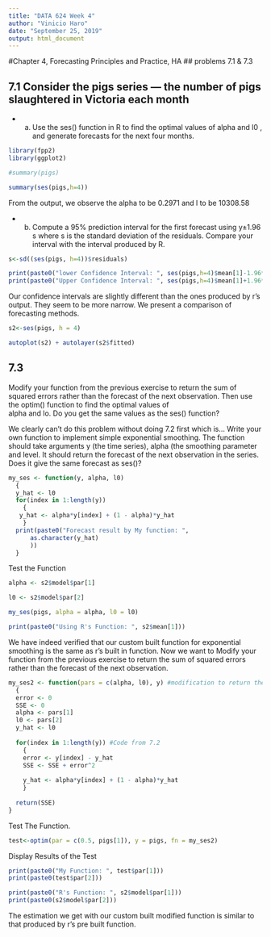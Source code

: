 ```yaml
---
title: "DATA 624 Week 4"
author: "Vinicio Haro"
date: "September 25, 2019"
output: html_document
---
```


#Chapter 4, Forecasting Principles and Practice, HA
## problems 7.1 & 7.3


## 7.1 Consider the pigs series — the number of pigs slaughtered in Victoria each month

* a) Use the ses() function in R to find the optimal values of  alpha and l0 , and generate forecasts for the next four months.

```r
library(fpp2)
library(ggplot2)

#summary(pigs)

summary(ses(pigs,h=4))
```

From the output, we observe the alpha to be 0.2971 and l to be 10308.58

* b) Compute a 95% prediction interval for the first forecast using y±1.96 s where s is the standard deviation of the residuals. Compare your interval with the interval produced by R.

```r

s<-sd((ses(pigs, h=4))$residuals)

print(paste0("lower Confidence Interval: ", ses(pigs,h=4)$mean[1]-1.96*s))
print(paste0("Upper Confidence Interval: ", ses(pigs,h=4)$mean[1]+1.96*s))


```

Our confidence intervals are slightly different than the ones produced by r's output. They seem to be more narrow. We present a comparison of forecasting methods.  

```r
s2<-ses(pigs, h = 4)

autoplot(s2) + autolayer(s2$fitted)
```


## 7.3
Modify your function from the previous exercise to return the sum of squared errors rather than the forecast of the next observation. Then use the optim() function to find the optimal values of  
alpha and lo. Do you get the same values as the ses() function?

We clearly can't do this problem without doing 7.2 first which is...
Write your own function to implement simple exponential smoothing. The function should take arguments y (the time series), alpha (the smoothing parameter and level. It should return the forecast of the next observation in the series. Does it give the same forecast as ses()?

```r
my_ses <- function(y, alpha, l0)
  {
  y_hat <- l0
  for(index in 1:length(y))
    {
   y_hat <- alpha*y[index] + (1 - alpha)*y_hat 
    }
  print(paste0("Forecast result by My function: ",
      as.character(y_hat)
      ))
  }

```

Test the Function 
```r
alpha <- s2$model$par[1]

l0 <- s2$model$par[2]

my_ses(pigs, alpha = alpha, l0 = l0)

print(paste0("Using R's Function: ", s2$mean[1]))
```

We have indeed verified that our custom built function for exponential smoothing is the same as r's built in function. Now we want to Modify your function from the previous exercise to return the sum of squared errors rather than the forecast of the next observation. 

```r
my_ses2 <- function(pars = c(alpha, l0), y) #modification to return the sum of squares 
  {
  error <- 0
  SSE <- 0
  alpha <- pars[1]
  l0 <- pars[2]
  y_hat <- l0
  
  for(index in 1:length(y)) #Code from 7.2
    {
    error <- y[index] - y_hat
    SSE <- SSE + error^2
    
    y_hat <- alpha*y[index] + (1 - alpha)*y_hat 
    }
  
  return(SSE)
}
```

Test The Function. 
```r
test<-optim(par = c(0.5, pigs[1]), y = pigs, fn = my_ses2)
```

Display Results of the Test 
```r
print(paste0("My Function: ", test$par[1]))
print(paste0(test$par[2]))

print(paste0("R's Function: ", s2$model$par[1]))
print(paste0(s2$model$par[2]))

```

The estimation we get with our custom built modified function is similar to that produced by r's pre built function. 







